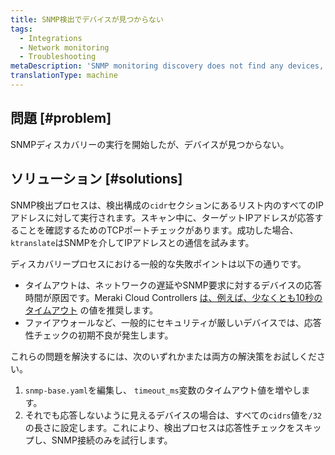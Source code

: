 ```yaml
---
title: SNMP検出でデバイスが見つからない
tags:
  - Integrations
  - Network monitoring
  - Troubleshooting
metaDescription: 'SNMP monitoring discovery does not find any devices, or you didn''t find all of the devices you expected.'
translationType: machine
---
```


## 問題 [#problem]

SNMPディスカバリーの実行を開始したが、デバイスが見つからない。

## ソリューション [#solutions]

SNMP検出プロセスは、検出構成の`cidr`セクションにあるリスト内のすべてのIPアドレスに対して実行されます。スキャン中に、ターゲットIPアドレスが応答することを確認するためのTCPポートチェックがあります。成功した場合、 `ktranslate`はSNMPを介してIPアドレスとの通信を試みます。

ディスカバリープロセスにおける一般的な失敗ポイントは以下の通りです。

* タイムアウトは、ネットワークの遅延やSNMP要求に対するデバイスの応答時間が原因です。Meraki Cloud Controllers [は、例えば、少なくとも10秒のタイムアウト](https://documentation.meraki.com/General_Administration/Monitoring_and_Reporting/SNMP_Overview_and_Configuration) の値を推奨します。
* ファイアウォールなど、一般的にセキュリティが厳しいデバイスでは、応答性チェックの初期不良が発生します。

これらの問題を解決するには、次のいずれかまたは両方の解決策をお試しください。

1. `snmp-base.yaml`を編集し、 `timeout_ms`変数のタイムアウト値を増やします。
2. それでも応答しないように見えるデバイスの場合は、すべての`cidrs`値を`/32`の長さに設定します。これにより、検出プロセスは応答性チェックをスキップし、SNMP接続のみを試行します。